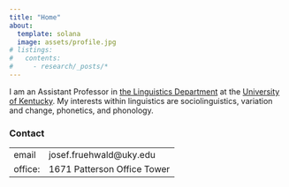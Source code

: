 ```yaml
---
title: "Home"
about:
  template: solana
  image: assets/profile.jpg
# listings: 
#   contents:
#     - research/_posts/*
---
```


I am an Assistant Professor in [the Linguistics Department](https://linguistics.as.uky.edu/) at the [University of Kentucky](https://www.as.uky.edu/). My interests within linguistics are sociolinguistics, variation and change, phonetics, and phonology.

### Contact

|         |                             |
|---------|-----------------------------|
| email   | josef.fruehwald\@uky.edu    |
| office: | 1671 Patterson Office Tower |
